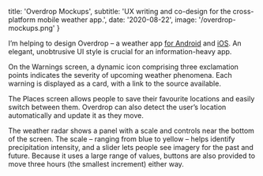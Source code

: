 
  title: 'Overdrop Mockups',
  subtitle:
    'UX writing and co-design for the cross-platform mobile weather app.',
  date: '2020-08-22',
  image: '/overdrop-mockups.png'
}


<MarkdownContainer narrow>

I’m helping to design Overdrop – a weather app [for
Android](https://play.google.com/store/apps/details?id=widget.dd.com.overdrop.free&hl=en&gl=US)
and [iOS](https://apps.apple.com/us/app/overdrop-weather/id1459855011). An elegant, unobtrusive
UI style is crucial for an information-heavy app.

<PostImage src='/overdrop-warnings.png' alt='Warnings screen.' />

On the Warnings screen, a dynamic icon comprising three exclamation points indicates
the severity of upcoming weather phenomena. Each warning is displayed as a
card, with a link to the source available.

<PostImage src='/overdrop-places.png' alt='Places screen.' />

The Places screen allows people to save their favourite locations and easily switch between them.
Overdrop can also detect the user’s location automatically and update it as they move.

<PostImage src='/overdrop-radar.png' alt='Weather radar.' />

The weather radar shows a panel with a scale and controls near the bottom of the screen.
The scale – ranging from blue to yellow – helps identify precipitation intensity, and a
slider lets people see imagery for the past and future. Because it uses a large range
of values, buttons are also provided to move three hours (the smallest increment) either way.

</MarkdownContainer>
